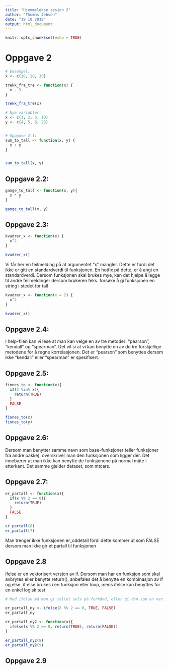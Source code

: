 ```yaml
---
title: "Hjemmelekse sesjon 2"
author: "Thomas Jebsen"
date: "19 10 2019"
output: html_document
---
```


```r
knitr::opts_chunk$set(echo = TRUE)
```

# Oppgave 2

```r
# Eksempel:
x <- c(10, 20, 30)

trekk_fra_tre <- function(x) {
  x - 3
}

trekk_fra_tre(x)

# Nye variabler:
x <- c(1, 2, 3, 10)
y <- c(4, 5, 6, 23)


# Oppgave 2.1:
sum_to_tall <- function(x, y) {
  x + y
}


sum_to_tall(x, y)

```
## Oppgave 2.2:
```r

gange_to_tall <- function(x, y){
  x * y
}

gange_to_tall(x, y)
```
## Oppgave 2.3:
```r
kvadrer_x <- function(x) {
  x^2
}

kvadrer_x()

```

Vi får her en feilmelding på at argumentet "x" mangler. Dette er fordi det ikke er gitt en standardverdi til funksjonen. En hotfix på dette, er å angi en standardverdi. Dersom funksjonen skal brukes mye, kan det hjelpe å legge til andre feilmeldinger dersom brukeren feks. forsøke å gi funksjonen en string i stedet for tall

```r
kvadrer_x <- function(x = 2) {
  x^2
}

kvadrer_x()
```

## Oppgave 2.4:

I help-filen kan vi lese at man kan velge en av tre metoder: "pearson", "kendall" og "spearman". Det vil si at vi kan benytte en av de tre forskjellige metodene for å regne korrelasjonen. Det er "pearson" som benyttes dersom ikke "kendall" eller "spearman" er spesifisert.

## Oppgave 2.5:

```r
finnes_to <- function(x){
  if(2 %in% x){
    return(TRUE)
  }
  FALSE
}

finnes_to(x)
finnes_to(y)
```

## Oppgave 2.6:

Dersom man benytter samme navn som base-funksjoner (eller funksjoner fra andre pakke), overskriver man den funksjonen som ligger der. Det innebærer at man ikke kan benytte de funksjonene på normal måte i etterkant. Det samme gjelder dataset, som mtcars.

## Oppgave 2.7: 
```r

er_partall <- function(x){
  if(x %% 2 == 0){
    return(TRUE)
  }
  FALSE
}

er_partall(8)
er_partall(7)
```
Man trenger ikke funksjonen er_oddetall fordi dette kommer ut som FALSE dersom man ikke gir et partall til funksjonen

## Oppgave 2.8
ifelse er en vektorisert versjon av if. Dersom man har en funksjon som skal avbrytes eller benytte return(), anbefales det å benytte en kombinasjon av if og else. if else brukes i en funksjon eller loop, mens ifelse kan benyttes for en enkel logisk test 

```r
# Med ifelse må man gi tallet selv på forhånd, eller gi den som en variabel

er_partall_ny <- ifelse(8 %% 2 == 0, TRUE, FALSE)
er_partall_ny

er_partall_ny2 <- function(x){
  ifelse(x %% 2 == 0, return(TRUE), return(FALSE))
}

er_partall_ny2(8)
er_partall_ny2(9)

```

## Oppgave 2.9

```r

```











